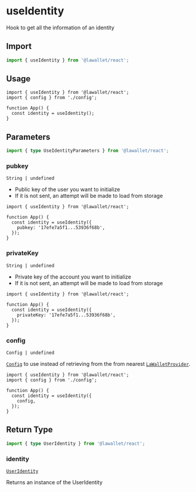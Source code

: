 # useIdentity

Hook to get all the information of an identity

## Import

```ts
import { useIdentity } from '@lawallet/react';
```

## Usage

```tsx filename="index.tsx"
import { useIdentity } from '@lawallet/react';
import { config } from './config';

function App() {
  const identity = useIdentity();
}
```

## Parameters

```ts
import { type UseIdentityParameters } from '@lawallet/react';
```

### pubkey

`String | undefined`

- Public key of the user you want to initialize
- If it is not sent, an attempt will be made to load from storage

```tsx [index.tsx]
import { useIdentity } from '@lawallet/react';

function App() {
  const identity = useIdentity({
    pubkey: '17efe7a5f1...53936f68b',
  });
}
```

### privateKey

`String | undefined`

- Private key of the account you want to initialize
- If it is not sent, an attempt will be made to load from storage

```tsx [index.tsx]
import { useIdentity } from '@lawallet/react';

function App() {
  const identity = useIdentity({
    privateKey: '17efe7a5f1...53936f68b',
  });
}
```

### config

`Config | undefined`

[`Config`](/react/createConfig#config) to use instead of retrieving from the from nearest [`LaWalletProvider`](/react/LaWalletProvider).

```tsx
import { useIdentity } from '@lawallet/react';
import { config } from './config';

function App() {
  const identity = useIdentity({
    config,
  });
}
```

## Return Type

```ts
import { type UserIdentity } from '@lawallet/react';
```

### identity

[`UserIdentity`](/react/glossary/types#useridentity)

Returns an instance of the UserIdentity
